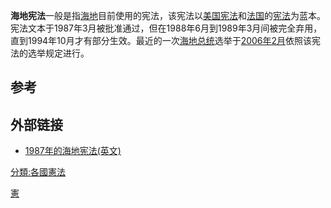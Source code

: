 {{unreferenced|time=2010-10-19T04:27:08+00:00}}
'''海地宪法'''一般是指[[海地|海地]]目前使用的宪法，该宪法以[[美国宪法|美国宪法]]和[[法国|法国]]的[[法国宪法|宪法]]为蓝本。宪法文本于1987年3月被批准通过，但在1988年6月到1989年3月间被完全弃用，直到1994年10月才有部分生效。最近的一次[[海地总统|海地总统]]选举于[[2006年海地总统选举|2006年2月]]依照该宪法的选举规定进行。

==参考==
{{reflist}}

==外部链接==
*[http://pdba.georgetown.edu/constitutions/haiti/haiti1987.html 1987年的海地宪法(英文)] {{Wayback|url=http://pdba.georgetown.edu/constitutions/haiti/haiti1987.html |date=20190515161648 }}

{{美洲題目|宪法}}
{{Authority control}}

[[Category:海地法律|憲]]
[[分類:各國憲法|分類:各國憲法]]
